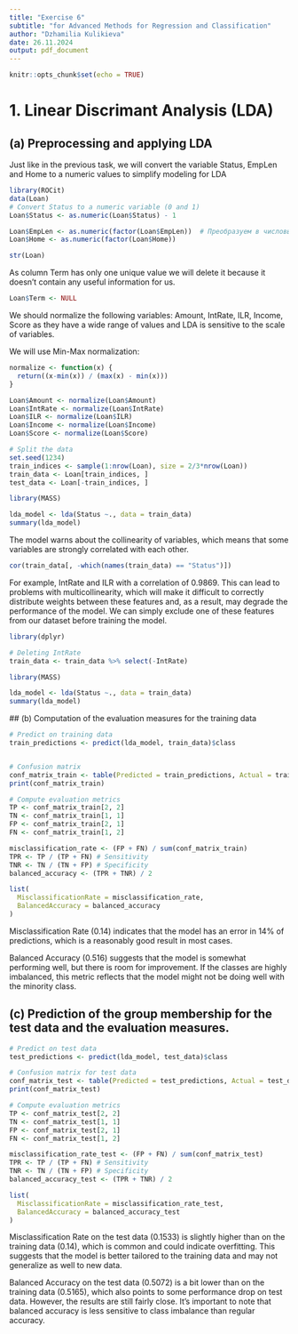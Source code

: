 ```yaml
---
title: "Exercise 6"
subtitle: "for Advanced Methods for Regression and Classification"
author: "Dzhamilia Kulikieva"
date: 26.11.2024
output: pdf_document
---
```


```r
knitr::opts_chunk$set(echo = TRUE)
```

# 1. Linear Discrimant Analysis (LDA)

## (a) Preprocessing and applying LDA 
Just like in the previous task, we will convert the variable Status, EmpLen and Home to a numeric values to simplify modeling for LDA

```r
library(ROCit)
data(Loan)
# Convert Status to a numeric variable (0 and 1)
Loan$Status <- as.numeric(Loan$Status) - 1

Loan$EmpLen <- as.numeric(factor(Loan$EmpLen))  # Преобразуем в числовые уровни
Loan$Home <- as.numeric(factor(Loan$Home))  

str(Loan)

```
As column Term has only one unique value we will delete it because it doesn't contain any useful information for us.

```r
Loan$Term <- NULL
```

We should normalize the following variables: Amount, IntRate, ILR, Income, Score as they have a wide range of values and LDA is sensitive to the scale of variables.

We will use Min-Max normalization:

```r
normalize <- function(x) {
  return((x-min(x)) / (max(x) - min(x)))
}

Loan$Amount <- normalize(Loan$Amount)
Loan$IntRate <- normalize(Loan$IntRate)
Loan$ILR <- normalize(Loan$ILR)
Loan$Income <- normalize(Loan$Income)
Loan$Score <- normalize(Loan$Score)

```


```r
# Split the data
set.seed(1234)
train_indices <- sample(1:nrow(Loan), size = 2/3*nrow(Loan))
train_data <- Loan[train_indices, ]
test_data <- Loan[-train_indices, ]

```


```r
library(MASS)

lda_model <- lda(Status ~., data = train_data)
summary(lda_model)

```
The model warns about the collinearity of variables, which means that some variables are strongly correlated with each other. 

```r
cor(train_data[, -which(names(train_data) == "Status")])
```
For example, IntRate and ILR with a correlation of 0.9869. This can lead to problems with multicollinearity, which will make it difficult to correctly distribute weights between these features and, as a result, may degrade the performance of the model. We can simply exclude one of these features from our dataset before training the model.

```r
library(dplyr)

# Deleting IntRate
train_data <- train_data %>% select(-IntRate)

```

```r
library(MASS)

lda_model <- lda(Status ~., data = train_data)
summary(lda_model)

```


 ## (b) Computation of the evaluation measures for the training data
 
```r

# Predict on training data
train_predictions <- predict(lda_model, train_data)$class


# Confusion matrix
conf_matrix_train <- table(Predicted = train_predictions, Actual = train_data$Status)
print(conf_matrix_train)

# Compute evaluation metrics
TP <- conf_matrix_train[2, 2]
TN <- conf_matrix_train[1, 1]
FP <- conf_matrix_train[2, 1]
FN <- conf_matrix_train[1, 2]

misclassification_rate <- (FP + FN) / sum(conf_matrix_train)
TPR <- TP / (TP + FN) # Sensitivity
TNR <- TN / (TN + FP) # Specificity
balanced_accuracy <- (TPR + TNR) / 2

list(
  MisclassificationRate = misclassification_rate,
  BalancedAccuracy = balanced_accuracy
)

```
Misclassification Rate (0.14) indicates that the model has an error in 14% of predictions, which is a reasonably good result in most cases.

Balanced Accuracy (0.516) suggests that the model is somewhat performing well, but there is room for improvement. If the classes are highly imbalanced, this metric reflects that the model might not be doing well with the minority class.


## (c) Prediction of the group membership for the test data and the evaluation measures.

```r

# Predict on test data
test_predictions <- predict(lda_model, test_data)$class

# Confusion matrix for test data
conf_matrix_test <- table(Predicted = test_predictions, Actual = test_data$Status)
print(conf_matrix_test)

# Compute evaluation metrics
TP <- conf_matrix_test[2, 2]
TN <- conf_matrix_test[1, 1]
FP <- conf_matrix_test[2, 1]
FN <- conf_matrix_test[1, 2]

misclassification_rate_test <- (FP + FN) / sum(conf_matrix_test)
TPR <- TP / (TP + FN) # Sensitivity
TNR <- TN / (TN + FP) # Specificity
balanced_accuracy_test <- (TPR + TNR) / 2

list(
  MisclassificationRate = misclassification_rate_test,
  BalancedAccuracy = balanced_accuracy_test
)


```
Misclassification Rate on the test data (0.1533) is slightly higher than on the training data (0.14), which is common and could indicate overfitting. This suggests that the model is better tailored to the training data and may not generalize as well to new data.

Balanced Accuracy on the test data (0.5072) is a bit lower than on the training data (0.5165), which also points to some performance drop on test data. However, the results are still fairly close. It’s important to note that balanced accuracy is less sensitive to class imbalance than regular accuracy.





